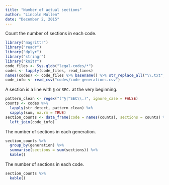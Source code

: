 ```yaml
---
title: "Number of actual sections"
author: "Lincoln Mullen"
date: "December 2, 2015"
---
```


Count the number of sections in each code.

```r
library("magrittr")
library("readr")
library("dplyr")
library("stringr")
library("knitr")
code_files <- Sys.glob("legal-codes/*")
codes <- lapply(code_files, read_lines)
names(codes) <- code_files %>% basename() %>% str_replace_all("\\.txt", "")
code_info <- read_csv("codes/code-generations.csv")
```

A section is a line with `§` or `SEC.` at the very beginning.

```r
pattern_clean <- regex("(^§|^SEC\\.)", ignore_case = FALSE)
counts <- codes %>% 
  lapply(str_detect, pattern_clean) %>% 
  sapply(sum, na.rm = TRUE)
section_counts <- data_frame(code = names(counts), sections = counts) %>% 
  left_join(code_info)
```

The number of sections in each generation.

```r
section_counts %>% 
  group_by(generation) %>% 
  summarise(sections = sum(sections)) %>% 
  kable()
```

The number of sections in each code.

```r
section_counts %>% 
  kable()
```

